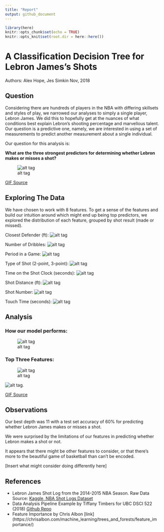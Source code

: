 ```yaml
---
title: "Report"
output: github_document
---
```


```r
library(here)
knitr::opts_chunk$set(echo = TRUE)
knitr::opts_knit$set(root.dir = here::here())
```

# A Classification Decision Tree for Lebron James's Shots 


Authors: Alex Hope, Jes Simkin
Nov, 2018

## Question
Considering there are hundreds of players in the NBA with differing skillsets and styles of play, we narrowed our analyses to simply a single player, Lebron James. We did this to hopefully get at the nuances of what conditions best explain Lebron's shooting percentage and marvellous talent. Our question is a predictive one, namely, we are interested in using a set of measurements to predict another measurement about a single individual.

Our question for this analysis is:  
  
 __What are the three strongest predictors for determining whether Lebron makes or misses a shot?__
 
![alt tag](https://media.giphy.com/media/l0MYwdebx8o0XI56E/giphy-tumblr.gif) 

[GIF Source](https://media.giphy.com/media/l0MYwdebx8o0XI56E/giphy-tumblr.gif)
 

## Exploring The Data
We have chosen to work with 8 features. To get a sense of the features and build our intuition around which might end up being top predictors, we explored the distribution of each feature, grouped by shot result (made or missed).

Closest Defender (ft): ![alt tag](../results/figs/EDA_CLOSE_DEF_DIST_lebron_james.png)

Number of Dribbles: ![alt tag](../results/figs/EDA_DRIBBLES_Lebron_James.png)

Period in a Game: ![alt tag](../results/figs/EDA_PERIOD_Lebron_James.png)

Type of Shot (2-point, 3-point): ![alt
tag](../results/figs/EDA_PTS_TYPE_Lebron_James.png)

Time on the Shot Clock (seconds): ![alt
tag](../results/figs/EDA_SHOT_CLOCK_Lebron_James.png)

Shot Distance (ft): ![alt tag](../results/figs/EDA_SHOT_DIST_Lebron_James.png)

Shot Number: ![alt tag](../results/figs/EDA_SHOT_NUMBER_Lebron_James.png)

Touch Time (seconds): ![alt
tag](../results/figs/EDA_TOUCH_TIME_Lebron_James.png)

## Analysis

### How our model performs:   
![alt tag](../results/figs/train-test-acc.png)

### Top Three Features:  
![alt tag](../results/figs/best_features.png)

![alt tag](https://media.giphy.com/media/lKafiHISf6FEtciruw/giphy.gif).   


[GIF Source](https://media.giphy.com/media/lKafiHISf6FEtciruw/giphy.gif)

## Observations

Our best depth was 11 with a test set accuracy of 60% for predicting whether Lebron James makes or misses a shot.

We were surprised by the limitations of our features in predicting whether Lebron makes a shot or not. 

It appears that there might be other features to consider, or that there's more to the beautiful game of basketball than can't be encoded.

[Insert what might consider doing differently here]


## References

- Lebron James Shot Log from the 2014-2015 NBA Season. Raw Data Source: [Kaggle, NBA Shot Logs Dataset](https://www.kaggle.com/dansbecker/nba-shot-logs/home)
- Data Analysis Pipeline Example by Tiffany Timbers for UBC DSCI 522    (2018) [Github Repo](https://github.com/ttimbers/data_analysis_pipeline_eg/tree/v1.1)
- Feature Importance by Chris Albon [link] (https://chrisalbon.com/machine_learning/trees_and_forests/feature_importance/)